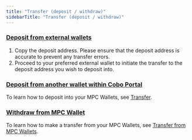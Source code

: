 ```yaml
---
title: "Transfer (deposit / withdraw)"
sidebarTitle: "Transfer (deposit / withdraw)"
---
```


### <u>**Deposit from external wallets**</u>

1. Copy the deposit address. Please ensure that the deposit address is accurate to prevent any transfer errors.
2. Proceed to your preferred external wallet to initiate the transfer to the deposit address you wish to deposit into.

### <u>**Deposit from another wallet within Cobo Portal**</u>

To learn how to deposit into your MPC Wallets, see [Transfer](/cobo-portal/transfer/introduction).

### <u>**Withdraw from MPC Wallet**</u>

To learn how to make a transfer from your MPC Wallets, see [Transfer from MPC Wallets](/cobo-portal/transfer/transfer-from-mpc).
